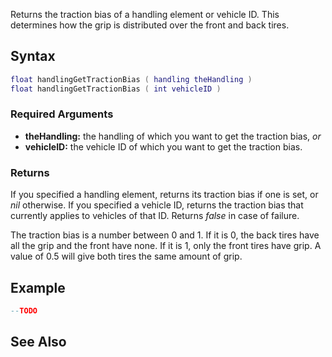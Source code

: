
{{Server function}}
{{Needs_Example}}
Returns the traction bias of a handling element or vehicle ID. This determines how the grip is distributed over the front and back tires.

==Syntax==
<syntaxhighlight lang="lua">
float handlingGetTractionBias ( handling theHandling )
float handlingGetTractionBias ( int vehicleID )
</syntaxhighlight>

===Required Arguments===
*'''theHandling:''' the handling of which you want to get the traction bias, ''or''
*'''vehicleID:''' the vehicle ID of which you want to get the traction bias.

===Returns===
If you specified a handling element, returns its traction bias if one is set, or ''nil'' otherwise. If you specified a vehicle ID, returns the traction bias that currently applies to vehicles of that ID. Returns ''false'' in case of failure.

The traction bias is a number between 0 and 1. If it is 0, the back tires have all the grip and the front have none. If it is 1, only the front tires have grip. A value of 0.5 will give both tires the same amount of grip.

==Example==
<syntaxhighlight lang="lua">
--TODO
</syntaxhighlight>

==See Also==
{{Handling_functions}}